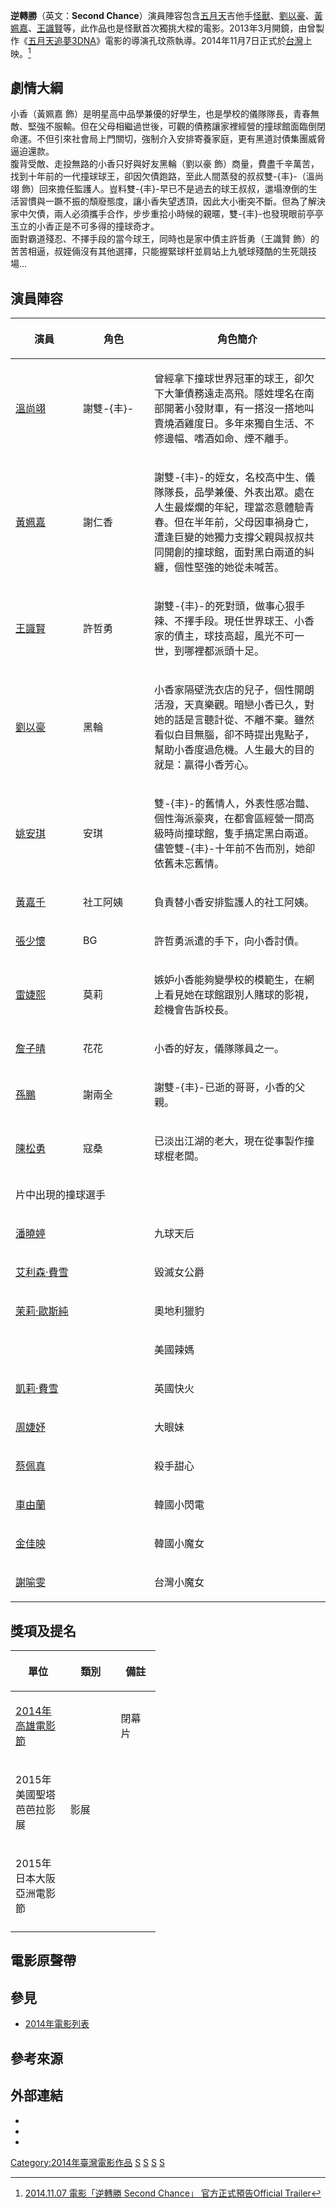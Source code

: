 {{noteTA
|1=zh:檯球; zh-cn:台球; zh-tw:撞球; zh-hk:桌球; zh-sg:桌球
}}
{{Infobox Film
| 片名         = 逆轉勝<br><small>Second Chance</small>
| 图像         = Second Chance 2014.jpg
| 图像说明     = 電影海報
| 導演         = [[孔玟燕|孔玟燕]]
| 主演         = [[溫尚翊|溫尚翊]]、[[黃姵嘉|黃姵嘉]]、[[王識賢|王識賢]]<br>[[劉以豪|劉以豪]]、[[姚安琪|姚安琪]]、[[陳松勇|陳松勇]]
| 分級         = [[電影分級制度|普遍級]]
| 主題曲       = 九號球
| 片頭曲       =
| 片尾曲       =
| 配樂         = [[溫尚翊|怪獸]]
|  production_company =   明藝國際媒體股份有限公司<br>得藝國際媒體股份有限公司<br>阿榮企業有限公司<br>[[相信音樂國際股份有限公司|相信音樂國際股份有限公司]]<br>華億傳播
| 發行商       = 博偉電影股份有限公司
| 出品人       = 雷輝、張彦姝、林添貴、陳勇志
| 聯合監製     = 曾文祺
| 監製         = 謝芝芬、陳鴻元
| 編劇         = 孔玟燕、陸欣芷、閻玲怡
| 美術總監     = 唐嘉宏
| 造型設計     = 周家如
| 類型         = 劇情/親情感人/勵志成長
| 攝影         = [[包軒鳴|包軒鳴]]
| 剪輯         = [[陳曉東_(剪接師)|陳曉東]]
| 統籌製片     = 童思玫
| 執行監製     = 張鳯美
| 上映日期     = {{TWN}}：2014年11月7日<br />{{SIN}}：2015年1月8日<br />{{HK}}：2015年1月15日<br>{{CHNML}}：2015年9月25日
| 片長          = 105分鐘《1時45分》<ref>[http://www.kffkfa.com/2014kffschedule.pdf 2014高雄電影節 場次表]</ref>
| 產地         = {{TWN}}
| 語言         = [[漢語|漢語]]
| 預算         =
| 票房         =
| website      = {{facebook|2014secondchance|逆轉勝 Second Chance}}
}}

'''逆轉勝'''（英文：'''Second Chance'''）演員陣容包含[[五月天|五月天]]吉他手[[溫尚翊|怪獸]]、[[劉以豪|劉以豪]]、[[黃姵嘉|黃姵嘉]]、[[王識賢|王識賢]]等，此作品也是怪獸首次獨挑大樑的電影。2013年3月開鏡，由曾製作《[[五月天追夢3DNA|五月天追夢3DNA]]》電影的導演孔玟燕執導。2014年11月7日正式於[[台灣|台灣]]上映。<ref>[https://www.youtube.com/watch?v=C56bsd7hxfY 2014.11.07 電影「逆轉勝 Second Chance」 官方正式預告Official Trailer]</ref>

== 劇情大綱 ==
小香（黃姵嘉 飾）是明星高中品學兼優的好學生，也是學校的儀隊隊長，青春無敵、堅強不服輸。但在父母相繼過世後，可觀的債務讓家裡經營的撞球館面臨倒閉命運。不但引來社會局上門關切，強制介入安排寄養家庭，更有黑道討債集團威脅逼迫還款。<br>腹背受敵、走投無路的小香只好與好友黑輪（劉以豪 飾）商量，費盡千辛萬苦，找到十年前的一代撞球球王，卻因欠債跑路，至此人間蒸發的叔叔雙-{丰}-（溫尚翊 飾）回來擔任監護人。豈料雙-{丰}-早已不是過去的球王叔叔，邋塌潦倒的生活習慣與一蹶不振的頹廢態度，讓小香失望透頂，因此大小衝突不斷。但為了解決家中欠債，兩人必須攜手合作，步步重拾小時候的親暱，雙-{丰}-也發現眼前亭亭玉立的小香正是不可多得的撞球奇才。<br>面對霸道殘忍、不擇手段的當今球王，同時也是家中債主許哲勇（王識賢 飾）的苦苦相逼，叔姪倆沒有其他選擇，只能握緊球杆並肩站上九號球殘酷的生死競技場…

== 演員陣容 ==
{| class="wikitable" style="text-align:center"
|- bgcolor="#CCCCCC"
!width="120px"| 演員
!width="120px"| 角色
!width="350px"| 角色簡介
|-
| [[溫尚翊|溫尚翊]]
| 謝雙-{丰}-
| align=left | 曾經拿下撞球世界冠軍的球王，卻欠下大筆債務遠走高飛。隱姓埋名在南部開著小發財車，有一搭沒一搭地叫賣燒酒雞度日。多年來獨自生活、不修邊幅、嗜酒如命、煙不離手。 
|-
| [[黃姵嘉|黃姵嘉]]
| 謝仁香
| align=left | 謝雙-{丰}-的姪女，名校高中生、儀隊隊長，品學兼優、外表出眾。處在人生最燦爛的年紀，理當恣意體驗青春。但在半年前，父母因車禍身亡，遭逢巨變的她獨力支撐父親與叔叔共同開創的撞球館，面對黑白兩道的糾纏，個性堅強的她從未喊苦。 
|-
| [[王識賢|王識賢]]
| 許哲勇
| align=left | 謝雙-{丰}-的死對頭，做事心狠手辣、不擇手段。現任世界球王、小香家的債主，球技高超，風光不可一世，到哪裡都派頭十足。
|-
| [[劉以豪|劉以豪]]
| 黑輪
| align=left | 小香家隔壁洗衣店的兒子，個性開朗活潑，天真樂觀。暗戀小香已久，對她的話是言聽計從、不離不棄。雖然看似白目無腦，卻不時提出鬼點子，幫助小香度過危機。人生最大的目的就是：贏得小香芳心。 
|-
| [[姚安琪|姚安琪]]
| 安琪
| align=left | 雙-{丰}-的舊情人，外表性感冶豔、個性海派豪爽，在都會區經營一間高級時尚撞球館，隻手搞定黑白兩道。儘管雙-{丰}-十年前不告而別，她卻依舊未忘舊情。 
|-
| [[黃嘉千|黃嘉千]]
| 社工阿姨
| align=left | 負責替小香安排監護人的社工阿姨。
|-
| [[張少懷|張少懷]]
| BG
| align=left | 許哲勇派遣的手下，向小香討債。
|-
| [[雷婕熙_(台灣)|雷婕熙]]
| 莫莉 
| align=left | 嫉妒小香能夠變學校的模範生，在網上看見她在球館跟別人賭球的影視，趁機會告訴校長。
|-
| [[詹子晴|詹子晴]]
| 花花
| align=left | 小香的好友，儀隊隊員之一。
|-
| [[孫鵬_(藝人)|孫鵬]]
| 謝兩全
| align=left | 謝雙-{丰}-已逝的哥哥，小香的父親。
|-
| [[陳松勇|陳松勇]]
| 寇桑
| align=left | 已淡出江湖的老大，現在從事製作撞球棍老闆。
|-
!colspan="4"|片中出現的撞球選手
|-
|colspan="2"| [[潘曉婷|潘曉婷]]
| align=left | 九球天后 
|-
|colspan="2"| [[艾利森·費雪|艾利森·費雪]]
| align=left | 毀滅女公爵 
|-
|colspan="2"| [[茉莉·歐斯純|茉莉·歐斯純]]
| align=left | 奧地利獵豹 
|-
|colspan="2"| {{link-en|Jennifer Barretta}}
| align=left | 美國辣媽 
|-
|colspan="2"| [[凱莉·費雪|凱莉·費雪]]
| align=left | 英國快火 
|-
|colspan="2"| [[周婕妤|周婕妤]]
| align=left | 大眼妹 
|-
|colspan="2"| [[蔡佩真|蔡佩真]]
| align=left | 殺手甜心 
|-
|colspan="2"| [[車由蘭|車由蘭]]
| align=left | 韓國小閃電 
|-
|colspan="2"| [[金佳映|金佳映]]
| align=left | 韓國小魔女 
|-
|colspan="2"| [[謝喻雯|謝喻雯]]
| align=left | 台灣小魔女 
|}

== 獎項及提名 ==
{| class="wikitable" style="text-align:center" width="70%"
|-
! width="25%"|單位
! width="23%"|類別
! width="18%"|備註	 		
|- 
| [[高雄電影節|2014年 高雄電影節]] 	
| rowspan=3 | 影展	
| 閉幕片	 	
|- 
| 2015年 美國聖塔芭芭拉影展	
| 	 	
|-
| 2015年 日本大阪亞洲電影節	
| 	 	
|-
|}

== 電影原聲帶 ==
{{main|［逆轉勝］五月天／怪獸 原聲原創紀}}

== 參見 ==
* [[2014年電影列表#台灣（華語）電影列表|2014年電影列表]]

== 參考來源 ==
<references/>

== 外部連結 ==
* {{imdb title|4057142|Second Chance (逆轉勝)}}
*{{Yahoomovie id|5421}}	
*{{MSN movie|14310}}

{{相信音樂}}
{{DEFAULTSORT:NI}}

{{Portal bar|台灣|電影}}

[[Category:2014年臺灣電影作品|Category:2014年臺灣電影作品]]
[[Category:檯球電影|S]]
[[Category:2010年代運動片|S]]
[[Category:台灣運動片|S]]
[[Category:相信音樂製作電影|S]]